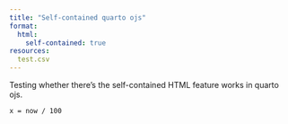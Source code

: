 ```yaml
---
title: "Self-contained quarto ojs"
format:
  html:
    self-contained: true
resources:
  test.csv
---
```


Testing whether there's the self-contained HTML feature works in quarto ojs.

```ojs
x = now / 100
```

